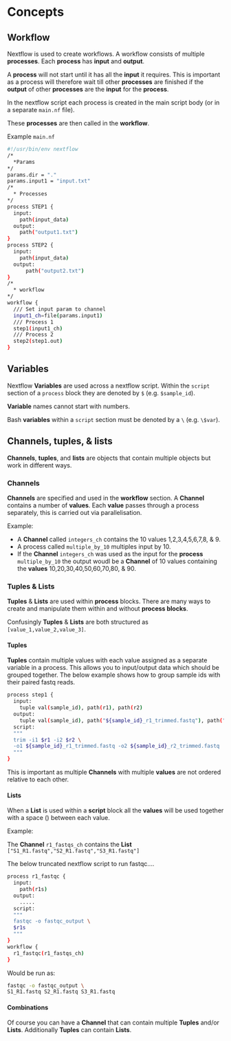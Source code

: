 # Concepts

## Workflow

Nextflow is used to create workflows.
A workflow consists of multiple __processes__.
Each __process__ has __input__ and __output__.

A __process__ will not start until it has all the __input__ it requires.
This is important as a process will therefore wait till other __processes__ are finished if the __output__ of other __processes__ are the __input__ for the __process__.

In the nextflow script each process is created in the main script body (or in a separate `main.nf` file).

These __processes__ are then called in the __workflow__.

Example `main.nf`

```bash
#!/usr/bin/env nextflow
/*
  *Params
*/
params.dir = "."
params.input1 = "input.txt"
/*
  * Processes
*/
process STEP1 {
  input:
    path(input_data)
  output:
    path("output1.txt")
}
process STEP2 {
  input:
    path(input_data)
  output:
      path("output2.txt")
}
/*
  * workflow
*/
workflow {
  /// Set input param to channel
  input1_ch=file(params.input1)
  /// Process 1
  step1(input1_ch)
  /// Process 2
  step2(step1.out)
}
``` 

## Variables

Nextflow __Variables__ are used across a nextflow script.
Within the `script` section of a `process` block they are denoted by `$` (e.g. `$sample_id`).

__Variable__ names cannot start with numbers.

Bash __variables__ within a `script` section must be denoted by a `\` (e.g. `\$var`).

## Channels, tuples, & lists

__Channels__, __tuples__, and __lists__ are objects that contain multiple objects but work in different ways.

### Channels

__Channels__ are specified and used in the __workflow__ section. 
A __Channel__ contains a number of __values__.
Each __value__ passes through a process separately, this is carried out via parallelisation.

Example:

- A __Channel__ called `integers_ch` contains the 10 values 1,2,3,4,5,6,7,8, & 9.
- A process called `multiple_by_10` multiples input by 10.
- If the __Channel__ `integers_ch` was used as the input for the __process__ `multiple_by_10` the output woudl be a __Channel__ of 10 values containing the __values__ 10,20,30,40,50,60,70,80, & 90.

### Tuples & Lists

__Tuples__ & __Lists__ are used within __process__ blocks.
There are many ways to create and manipulate them within and without __process blocks__.

Confusingly __Tuples__ & __Lists__ are both structured as `[value_1,value_2,value_3]`.

#### Tuples

__Tuples__ contain multiple values with each value assigned as a separate variable in a process.
This allows you to input/output data which should be grouped together.
The below example shows how to group sample ids with their paired fastq reads.

```bash
process step1 {
  input:
    tuple val(sample_id), path(r1), path(r2)
  output:
    tuple val(sample_id), path("${sample_id}_r1_trimmed.fastq"), path("${sample_id}_r2_trimmed.fastq")
  script:
  """
  trim -i1 $r1 -i2 $r2 \
  -o1 ${sample_id}_r1_trimmed.fastq -o2 ${sample_id}_r2_trimmed.fastq
  """
}
```

This is important as multiple __Channels__ with multiple __values__ are not ordered relative to each other.

#### Lists

When a __List__ is used within a __script__ block all the __values__ will be used together with a space (` `) between each value.

Example:

The __Channel__ `r1_fastqs_ch` contains the __List__ `["S1_R1.fastq","S2_R1.fastq","S3_R1.fastq"]`

The below truncated nextflow script to run fastqc....

```bash
process r1_fastqc {
  input:
    path(r1s)
  output:
    .....
  script:
  """
  fastqc -o fastqc_output \
  $r1s
  """
}
workflow {
  r1_fastqc(r1_fastqs_ch)
}
```

Would be run as:

```bash
fastqc -o fastqc_output \
S1_R1.fastq S2_R1.fastq S3_R1.fastq
```

#### Combinations

Of course you can have a __Channel__ that can contain multiple __Tuples__ and/or __Lists__. Additionally __Tuples__ can contain __Lists__.